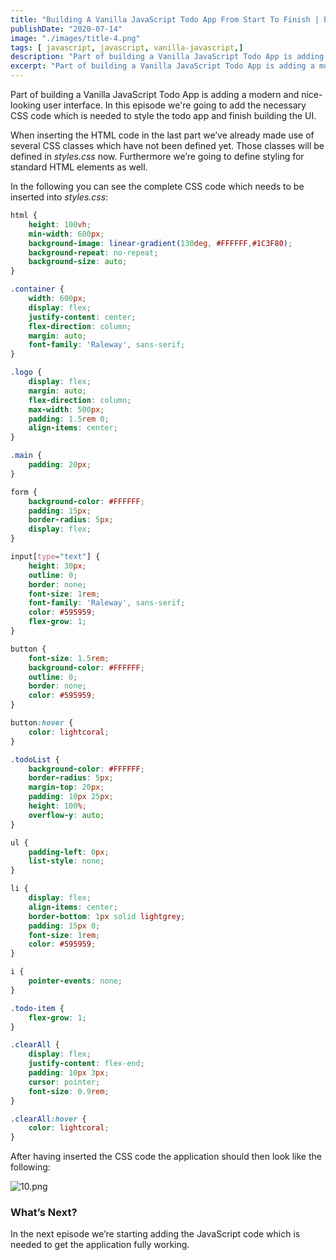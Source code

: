 ```yaml
---
title: "Building A Vanilla JavaScript Todo App From Start To Finish | EP 3: Styling The App"
publishDate: "2020-07-14"
image: "./images/title-4.png"
tags: [ javascript, javascript, vanilla-javascript,]
description: "Part of building a Vanilla JavaScript Todo App is adding a modern and nice-looking user interface. In this episode we're going to add the necessary CSS code which is needed to style the todo app and finish building the UI. " 
excerpt: "Part of building a Vanilla JavaScript Todo App is adding a modern and nice-looking user interface. In this episode we're going to add the necessary CSS code which is needed to style the todo app and finish building the UI. " 
---
```


<YouTube url="https://youtu.be/14oPpE8SUdo" />

Part of building a Vanilla JavaScript Todo App is adding a modern and nice-looking user interface. In this episode we're going to add the necessary CSS code which is needed to style the todo app and finish building the UI.  
  
When inserting the HTML code in the last part we’ve already made use of several CSS classes which have not been defined yet. Those classes will be defined in _styles.css_ now. Furthermore we’re going to define styling for standard HTML elements as well.  
  
In the following you can see the complete CSS code which needs to be inserted into _styles.css_:

```css
html {
    height: 100vh;
    min-width: 600px;
    background-image: linear-gradient(130deg, #FFFFFF,#1C3F80);
    background-repeat: no-repeat;
    background-size: auto;
}

.container {
    width: 600px;
    display: flex;
    justify-content: center;
    flex-direction: column;
    margin: auto;
    font-family: 'Raleway', sans-serif;
}

.logo {
    display: flex;
    margin: auto;
    flex-direction: column;
    max-width: 500px;
    padding: 1.5rem 0;
    align-items: center;
}

.main {
    padding: 20px;
}

form {
    background-color: #FFFFFF;
    padding: 15px;
    border-radius: 5px;
    display: flex;
}

input[type="text"] {
    height: 30px;
    outline: 0;
    border: none;
    font-size: 1rem;
    font-family: 'Raleway', sans-serif;
    color: #595959;
    flex-grow: 1;
}

button {
    font-size: 1.5rem;
    background-color: #FFFFFF;
    outline: 0;
    border: none;
    color: #595959;
}

button:hover {
    color: lightcoral;
}

.todoList {
    background-color: #FFFFFF;
    border-radius: 5px;
    margin-top: 20px;
    padding: 10px 25px;
    height: 100%;
    overflow-y: auto;
}

ul {
    padding-left: 0px;
    list-style: none;
}

li {
    display: flex;
    align-items: center;
    border-bottom: 1px solid lightgrey;
    padding: 15px 0;
    font-size: 1rem;
    color: #595959;
}

i {
    pointer-events: none;
}

.todo-item {
    flex-grow: 1;
}

.clearAll {
    display: flex;
    justify-content: flex-end;
    padding: 10px 3px;
    cursor: pointer;
    font-size: 0.9rem;
}

.clearAll:hover {
    color: lightcoral;
}
```

After having inserted the CSS code the application should then look like the following:

![10.png](images/image-12-1024x651.png)

### What’s Next?

In the next episode we’re starting adding the JavaScript code which is needed to get the application fully working.
